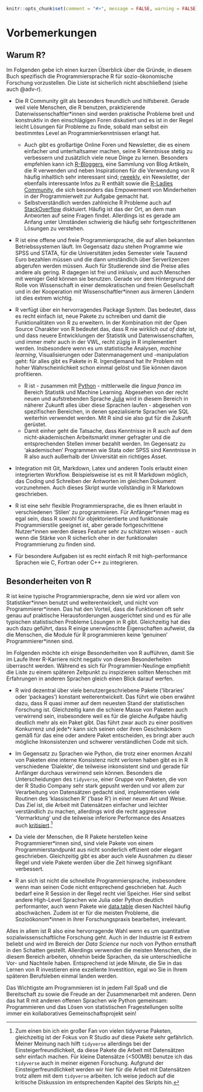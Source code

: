 ```r
knitr::opts_chunk$set(comment = "#>", message = FALSE, warning = FALSE)
```

# Vorbemerkungen {#precons}

## Warum R?

Im Folgenden gebe ich einen kurzen Überblick über die Gründe, in diesem Buch 
spezifisch die Programmiersprache R für sozio-ökonomische Forschung vorzustellen. 
Die Liste ist sicherlich nicht abschließend (siehe auch @adv-r).

* Die R Community gilt als besonders freundlich und hilfsbereit. Gerade weil
viele Menschen, die R benutzen, praktizierende Datenwissenschaftler*innen sind
werden praktische Probleme breit und konstruktiv in den einschlägigen Foren 
diskutiert und es ist in der Regel leicht Lösungen für Probleme zu finde, sobald 
man selbst ein bestimmtes Level an Programmierkenntnissen erlangt hat.
    * Auch gibt es großartige Online Foren und Newsletter, die es einem einfacher
    und unterhaltsamer machen, seine R Kenntnisse stetig zu verbessern und 
    zusätzlich viele neue Dinge zu lernen. Besonders empfehlen kann ich
    [R-Bloggers](https://www.r-bloggers.com/), eine Sammlung von Blog Artikeln, 
    die R verwenden und neben Inspirationen für die Verwendung von R häufig 
    inhaltlich sehr interessant sind; [rweekly](https://rweekly.org/), ein
    Newsletter, der ebenfalls interessante Infos zu R enthält sowie die
    [R-Ladies Community](https://rladies.org/), die sich besonders das 
    Empowerment von Minderheiten in der Programmierwelt zur Aufgabe gemacht hat.
    * Selbstverständlich werden zahlreiche R Probleme auch auf 
    [StackOverflow](https://stackoverflow.com/tags/r/info) disktuiert. 
    Häufig ist das der Ort, an dem man Antworten auf seine Fragen findet.
    Allerdings ist es gerade am Anfang unter Umständen schwierig die häufig sehr 
    fortgeschrittenen Lösungen zu verstehen.

* R ist eine offene und freie Programmiersprache, die auf allen bekannten 
  Betriebssystemen läuft.
  Im Gegensatz dazu stehen Programme wie SPSS und STATA, für die Universitäten 
  jedes Semester viele Tausend Euro bezahlen müssen und die dann umständlich über 
  Serverlizenzen abgerufen werden müssen.
  Auch für Studierende sind die Preise alles andere als gering. 
  R dagegen ist frei und inklusiv, und auch Menschen mit weniger Geld können 
  sie benutzen. 
  Gerade vor dem Hintergrund der Rolle von Wissenschaft in einer demokratischen
  und freien Gesellschaft und in der Kooperation mit Wissenschaftler*innen aus 
  ärmeren Ländern ist dies extrem wichtig.

* R verfügt über ein hervorragendes Package System. Das bedeutet, dass es recht
einfach ist, neue Pakete zu schreiben und damit die Funktionalitäten von R zu 
erweitern. In der Kombination mit der Open Source Charakter von R bedeutet das,
dass R nie wirklich *out of date* ist, und dass neuere Entwicklungen der 
Statistik und Datenwissenschaften, und immer mehr auch in der VWL, recht zügig
in R implementiert werden. Insbesondere wenn es um statistische Analysen,
*machine learning*, Visualisierungen oder Datenmanagement und -manipulation geht:
für alles gibt es Pakete in R. Irgendjemand hat Ihr Problem mit hoher 
Wahrscheinlichkeit schon einmal gelöst und Sie können davon profitieren.
    * R ist - zusammen mit [Python](https://www.python.org/) - mittlerweile 
    die *lingua franca* im Bereich Statistik und Machine Learning. 
    Abgesehen von der recht neuen und aufstrebenden Sprache
    [Julia](https://julialang.org/) wird in diesem Bereich in näherer Zukunft 
    alles über diese Sprachen laufen - abgesehen von spezifischen Bereichen, in
    denen spezialisierte Sprachen wie SQL weiterhin verwendet werden. Mit R
    sind sie also gut für die Zukunft gerüstet.
    * Damit einher geht die Tatsache, dass Kenntnisse in R auch auf dem 
    nicht-akademischen Arbeitsmarkt immer gefragter und die entsprechenden
    Stellen immer bezahlt werden. Im Gegensatz zu 'akademischen' Programmen
    wie Stata oder SPSS sind Kenntnisse in R also auch außerhalb der 
    Universität ein richtiges Asset.

* Integration mit Git, Markdown, Latex und anderen Tools erlaubt einen integrierten 
Workflow. Beispielsweise ist es mit R Markdown möglich, das Coding und Schreiben 
der Antworten im gleichen Dokument vorzunehmen. 
Auch dieses Skript wurde vollständig in R Markdown geschrieben.

* R ist eine sehr flexible Programmiersprache, die es Ihnen erlaubt in 
verschiedenen 'Stilen' zu programmieren. Für Anfänger\*innen mag es egal sein,
dass R sowohl für objektorientierte und funktionale Programmierstile geeignet ist,
aber gerade fortgeschrittene Nutzer\*innen werden dieses Feature sehr zu schätzen
wissen - auch wenn die Stärke von R sicherlich eher in der funktionalen 
Programmierung zu finden sind.

* Für besondere Aufgaben ist es recht einfach R mit high-performance Sprachen
wie C, Fortran oder C++ zu integrieren.


## Besonderheiten von R

R ist keine typische Programmiersprache, denn sie wird vor allem von
Statistiker\*innen benutzt und weiterentwickelt, und nicht von 
Programmierer\*innen.
Das hat den Vorteil, dass die Funktionen oft sehr genau auf praktische 
Herausforderungen ausgerichtet sind und es für alle typischen statistischen
Probleme Lösungen in R gibt.
Gleichzeitig hat dies auch dazu geführt, dass R einige unerwünschte 
Eigenschaften aufweist, da die Menschen, die Module für R programmieren keine
'genuinen' Programmierer*innen sind.

Im Folgenden möchte ich einige Besonderheiten von R aufführen, damit Sie im 
Laufe Ihrer R-Karriere nicht negativ von diesen Besonderheiten überrascht 
werden.
Während es sich für Programmier-Neulinge empfiehlt die Liste zu einem späteren
Zeitpunkt zu inspizieren sollten Menschen mit Erfahrungen in anderen Sprachen
gleich einen Blick darauf werfen.

* R wird dezentral über viele benutzergeschriebene Pakete ('libraries' oder
'packages') konstant weiterentwickelt. Das führt wie oben erwähnt dazu, dass
R quasi immer auf dem neuesten Stand der statistischen Forschung ist.
Gleichzeitig kann die schiere Masse von Paketen auch verwirrend sein, 
insbesondere weil es für die gleiche Aufgabe häufig deutlich mehr als ein Paket 
gibt. Das führt zwar auch zu einer positiven Konkurrenz und jede*r kann sich seinen oder
ihren Geschmäckern gemäß für das eine oder andere Paket entscheiden, es bringt
aber auch mögliche Inkonsistenzen und schwerer verständlichen Code mit sich.

* Im Gegensatz zu Sprachen wie Python, die trotz einer enormen Anzahl von Paketen
eine interne Konsistenz nicht verloren haben gibt es in R verschiedene 'Dialekte',
die teilweise inkonsistent sind und gerade für Anfänger durchaus verwirrend sein
können. Besonders die Unterscheidungen des `tidyverse`, einer Gruppe von Paketen,
die von der R Studio Company sehr stark gepusht werden und vor allem zur Verarbeitung
von Datensätzen gedacht sind, implementieren viele Routinen des 'klassischen R'
('base R') in einer neuen Art und Weise. Das Ziel ist, die Arbeit mit Datensätzen
einfacher und leichter verständlich zu machen, allerdings wird die recht aggressive
'Vermarktung' und die teilweise inferiore Performance des Ansatzes auch 
[kritisiert](https://github.com/matloff/TidyverseSkeptic).^[
Zum einen bin ich ein großer Fan von vielen tidyverse
Paketen, gleichzeitig ist der Fokus von R Studio auf diese Pakete sehr gefährlich.
Meiner Meinung nach hilft `tidyverse` allerdings bei der Einsteigerfreundlichkeit, 
da diese Pakete die Arbeit mit Datensätzen sehr einfach machen. 
Für kleine Datensätze (<500MB) benutze ich das `tidyverse` auch in
meiner eigenen Forschung. 
Aufgrund der Einsteigerfreundlichkeit werden wir hier für die Arbeit mit Datensätzen
trotz allem mit dem `tidyverse` arbeiten. Ich weise jedoch auf die kritische
Diskussion im entsprechenden Kapitel des Skripts hin.]

* Da viele der Menschen, die R Pakete herstellen keine Programmierer*innen sind, sind
viele Pakete von einem Programmierstandpunkt aus nicht sonderlich effizient oder
elegant geschrieben. Gleichzeitig gibt es aber auch viele Ausnahmen zu dieser Regel 
und viele Pakete werden über die Zeit hinweg signifikant verbessert.

* R an sich ist nicht die schnellste Programmiersprache, insbesondere wenn man 
seinen Code nicht entsprechend geschrieben hat. Auch bedarf eine R Session in
der Regel recht viel Speicher. Hier sind selbst andere High-Level Sprachen wie
Julia oder Python deutlich performanter, auch wenn Pakete wie 
[data.table](https://rdatatable.gitlab.io/data.table/) diesen Nachteil häufig 
abschwächen. Zudem ist er für die meisten Probleme, die Sozioökonom*innen in
ihrer Forschungspraxis bearbeiten, irrelevant.

Alles in allem ist R also eine hervorragende Wahl wenn es um quantitative
sozialwissenschaftliche Forschung geht. Auch in der Industrie ist R extrem 
beliebt und wird im Bereich der *Data Science* nur noch von Python ernsthaft
in den Schatten gestellt. 
Allerdings verwenden die meisten Menschen, die in diesem Bereich arbeiten,
ohnehin beide Sprachen, da sie unterschiedliche Vor- und Nachteile haben.
Entsprechend ist jede Minute, die Sie in das Lernen von R investieren eine 
exzellente Investition, egal wo Sie in Ihrem späteren Berufsleben einmal landen 
werden.

Das Wichtigste am Programmieren ist in jedem Fall Spaß und die Bereitschaft zu 
sowie die Freude an der Zusammenarbeit mit anderen. Denn das hat R mit anderen 
offenen Sprachen wie Python gemeinsam: Programmieren und das Lösen von 
statistischen Fragestellungen sollte immer ein kollaboratives Gemeinschaftsprojekt 
sein!
